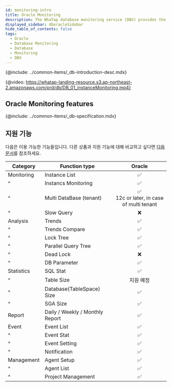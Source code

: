 ```yaml
---
id: monitoring-intro
title: Oracle Monitoring
description: The WhaTap database monitoring service (DBX) provides the performance monitoring service by collecting data based on queries.
displayed_sidebar: dboracleSidebar
hide_table_of_contents: false
tags:
  - Oracle
  - Database Monitoring
  - Database
  - Monitoring
  - DBX
---
```



{@include: ../common-items/_db-introduction-desc.mdx} 

{@video: https://whatap-landing-resource.s3.ap-northeast-2.amazonaws.com/prd/db/DB_01_instanceMonitoring.mp4}

## Oracle Monitoring features

<Xclude product='mysql-rds'>
  <CommonCont />
</Xclude>

<InDoc product='mysql-rds'>
  <RdsCont/>
</InDoc>

{@include: ../common-items/_db-specification.mdx}

## 지원 기능

다음은 이용 가능한 기능들입니다. 다른 상품과 지원 기능에 대해 비교하고 싶다면 [다음 문서](../support-env#compare-db)를 참조하세요.

| Category   | Function type                   |                                   Oracle                                  |
| ---------- | ------------------------------- | :-----------------------------------------------------------------------: |
| Monitoring | Instance List                   |                      <span class='emoji-ok'>✅</span>                      |
| ^          | Instancs Monitoring             |                      <span class='emoji-ok'>✅</span>                      |
| ^          | Multi DataBase (tenant)         | <span class='emoji-ok'>✅</span><br/>12c or later, in case of multi tenant |
| ^          | Slow Query                      |                      <span class='emoji-no'>❌</span>                      |
| Analysis   | Trends                          |                      <span class='emoji-ok'>✅</span>                      |
| ^          | Trends Compare                  |                      <span class='emoji-ok'>✅</span>                      |
| ^          | Lock Tree                       |                      <span class='emoji-ok'>✅</span>                      |
| ^          | Parallel Query Tree             |                      <span class='emoji-ok'>✅</span>                      |
| ^          | Dead Lock                       |                      <span class='emoji-no'>❌</span>                      |
| ^          | DB Parameter                    |                      <span class='emoji-ok'>✅</span>                      |
| Statistics | SQL Stat                        |                      <span class='emoji-ok'>✅</span>                      |
| ^          | Table Size                      |                                   지원 예정                                   |
| ^          | Database(TableSpace) Size       |                      <span class='emoji-ok'>✅</span>                      |
| ^          | SGA Size                        |                      <span class='emoji-ok'>✅</span>                      |
| Report     | Daily / Weekly / Monthly Report |                      <span class='emoji-ok'>✅</span>                      |
| Event      | Event List                      |                      <span class='emoji-ok'>✅</span>                      |
| ^          | Event Stat                      |                      <span class='emoji-ok'>✅</span>                      |
| ^          | Event Setting                   |                      <span class='emoji-ok'>✅</span>                      |
| ^          | Notification                    |                      <span class='emoji-ok'>✅</span>                      |
| Management | Agent Setup                     |                      <span class='emoji-ok'>✅</span>                      |
| ^          | Agent List                      |                      <span class='emoji-ok'>✅</span>                      |
| ^          | Project Management              |                      <span class='emoji-ok'>✅</span>                      |
